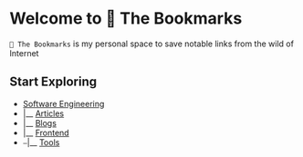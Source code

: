 # Welcome to 📍 The Bookmarks

`📍 The Bookmarks` is my personal space to save notable links from the wild of Internet

## Start Exploring

- [Software Engineering](/software-engineering)
- |__ [Articles](/software-engineering/articles)
- |__ [Blogs](/software-engineering/blogs)
- |__ [Frontend](/software-engineering/frontend)
- ⎯|__ [Tools](/software-engineering/frontend/tools)
